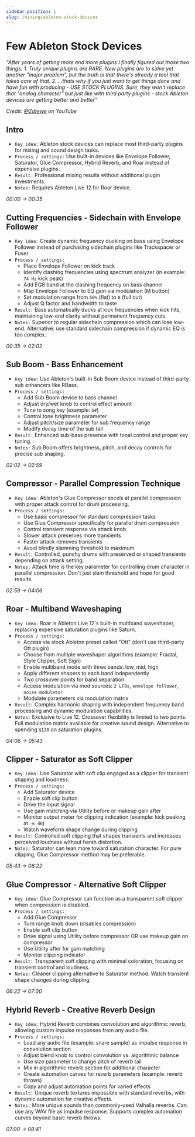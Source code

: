 ```yaml
---
sidebar_position: 1
slug: /mixing/ableton-stock-devices
---
```


# Few Ableton Stock Devices

<i>
"After years of getting more and more plugins I finally figured out those two things:
1. Truly unique plugins are RARE. New plugins are to solve yet another "major problem", but the truth is that there's already a tool that takes care of that.
2. ...thats why if you just want to get things done and have fun with producing - USE STOCK PLUGINS. Sure, they won't replace that "analog character" but just like with third party plugins - stock Ableton devices are getting better and better"
</i>

*Credit: [@Zdrewe](https://www.youtube.com/@Zdrewe) on YouTube*


## Intro

- `Key idea:` Ableton stock devices can replace most third-party plugins for mixing and sound design tasks.
- `Process / settings:` Use built-in devices like Envelope Follower, Saturator, Glue Compressor, Hybrid Reverb, and Roar instead of expensive plugins.
- `Result:` Professional mixing results without additional plugin investments.
- `Notes:` Requires Ableton Live 12 for Roar device.

*00:00 → 00:35*
<VideoPlayer videoId="LNkmHsP_Z1o" overlay={intro} timeSec={0} />

## Cutting Frequencies - Sidechain with Envelope Follower

- `Key idea:` Create dynamic frequency ducking on bass using Envelope Follower instead of purchasing sidechain plugins like Trackspacer or Fuser.
- `Process / settings:`
  - Place Envelope Follower on kick track
  - Identify clashing frequencies using spectrum analyzer (in example: `74 Hz` kick peak)
  - Add EQ8 band at the clashing frequency on bass channel
  - Map Envelope Follower to EQ gain via modulation (M button)
  - Set modulation range from `50%` (flat) to `0` (full cut)
  - Adjust Q factor and bandwidth to taste
- `Result:` Bass automatically ducks at kick frequencies when kick hits, maintaining low-end clarity without permanent frequency cuts.
- `Notes:` Superior to regular sidechain compression which can lose low-end. Alternative: use standard sidechain compression if dynamic EQ is too complex.

*00:35 → 02:02*
<VideoPlayer videoId="LNkmHsP_Z1o" overlay={cuttingFrequencies} timeSec={35} />

## Sub Boom - Bass Enhancement

- `Key idea:` Use Ableton's built-in Sub Boom device instead of third-party sub enhancers like RBass.
- `Process / settings:`
  - Add Sub Boom device to bass channel
  - Adjust dry/wet knob to control effect amount
  - Tune to song key (example: `G#`)
  - Control tone brightness parameter
  - Adjust pitch/size parameter for sub frequency range
  - Modify decay time of the sub tail
- `Result:` Enhanced sub-bass presence with tonal control and proper key tuning.
- `Notes:` Sub Boom offers brightness, pitch, and decay controls for precise sub shaping.

*02:02 → 02:59*
<VideoPlayer videoId="LNkmHsP_Z1o" overlay={subBoom} timeSec={122} />

## Compressor - Parallel Compression Technique

- `Key idea:` Ableton's Glue Compressor excels at parallel compression with proper attack control for drum processing.
- `Process / settings:`
  - Use basic compressor for standard compression tasks
  - Use Glue Compressor specifically for parallel drum compression
  - Control transient response via attack knob
  - Slower attack preserves more transients
  - Faster attack removes transients
  - Avoid blindly slamming threshold to maximum
- `Result:` Controlled, punchy drums with preserved or shaped transients depending on attack setting.
- `Notes:` Attack time is the key parameter for controlling drum character in parallel compression. Don't just slam threshold and hope for good results.

*02:59 → 04:06*
<VideoPlayer videoId="LNkmHsP_Z1o" overlay={compressor} timeSec={179} />

## Roar - Multiband Waveshaping

- `Key idea:` Roar is Ableton Live 12's built-in multiband waveshaper, replacing expensive saturation plugins like Saturn.
- `Process / settings:`
  - Access via stock Ableton preset called "Ott" (don't use third-party Ott plugin)
  - Choose from multiple waveshaper algorithms (example: Fractal, Style Clipper, Soft Sign)
  - Enable multiband mode with three bands: low, mid, high
  - Apply different shapers to each band independently
  - Two crossover points for band separation
  - Access modulation via mod sources: `2 LFOs`, `envelope follower`, `noise modulator`
  - Modulate parameters via modulation matrix
- `Result:` Complex harmonic shaping with independent frequency band processing and dynamic modulation capabilities.
- `Notes:` Exclusive to Live 12. Crossover flexibility is limited to two points. Full modulation matrix available for creative sound design. Alternative to spending `$130` on saturation plugins.

*04:06 → 05:43*
<VideoPlayer videoId="LNkmHsP_Z1o" overlay={roar} timeSec={246} />

## Clipper - Saturator as Soft Clipper

- `Key idea:` Use Saturator with soft clip engaged as a clipper for transient shaping and loudness.
- `Process / settings:`
  - Add Saturator device
  - Enable soft clip button
  - Drive the input signal
  - Use gain matching via Utility before or makeup gain after
  - Monitor output meter for clipping indication (example: kick peaking at `-6 dB`)
  - Watch waveform shape change during clipping
- `Result:` Controlled soft clipping that shapes transients and increases perceived loudness without harsh distortion.
- `Notes:` Saturator can lean more toward saturation character. For pure clipping, Glue Compressor method may be preferable.

*05:43 → 06:22*
<VideoPlayer videoId="LNkmHsP_Z1o" overlay={clipper} timeSec={343} />

## Glue Compressor - Alternative Soft Clipper

- `Key idea:` Glue Compressor can function as a transparent soft clipper when compression is disabled.
- `Process / settings:`
  - Add Glue Compressor
  - Turn range knob down (disables compression)
  - Enable soft clip button
  - Drive signal using Utility before compressor OR use makeup gain on compressor
  - Use Utility after for gain matching
  - Monitor clipping indicator
- `Result:` Transparent soft clipping with minimal coloration, focusing on transient control and loudness.
- `Notes:` Cleaner clipping alternative to Saturator method. Watch transient shape changes during clipping.

*06:22 → 07:00*
<VideoPlayer videoId="LNkmHsP_Z1o" overlay={glueCompressor} timeSec={382} />

## Hybrid Reverb - Creative Reverb Design

- `Key idea:` Hybrid Reverb combines convolution and algorithmic reverb, allowing custom impulse responses from any audio file.
- `Process / settings:`
  - Load any audio file (example: snare sample) as impulse response in convolution section
  - Adjust blend knob to control convolution vs. algorithmic balance
  - Use size parameter to change pitch of reverb tail
  - Mix in algorithmic reverb section for additional character
  - Create automation curves for reverb parameters (example: reverb throws)
  - Copy and adjust automation points for varied effects
- `Result:` Unique reverb textures impossible with standard reverbs, with dynamic automation for creative effects.
- `Notes:` More unique sounds than commonly-used Valhalla reverbs. Can use any WAV file as impulse response. Supports complex automation curves beyond basic reverb throws.

*07:00 → 08:41*
<VideoPlayer videoId="LNkmHsP_Z1o" overlay={hybridReverb} timeSec={420} />
